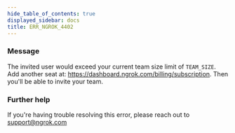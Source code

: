```yaml
---
hide_table_of_contents: true
displayed_sidebar: docs
title: ERR_NGROK_4402
---
```




### Message

The invited user would exceed your current team size limit of `TEAM_SIZE`. Add another seat at: https://dashboard.ngrok.com/billing/subscription. Then you'll be able to invite your team.

<ErrorDetails error="err_ngrok_4402" />

### Further help

If you're having trouble resolving this error, please reach out to [support@ngrok.com](mailto:support@ngrok.com?subject=Help%20with%20ERR_NGROK_4402)

